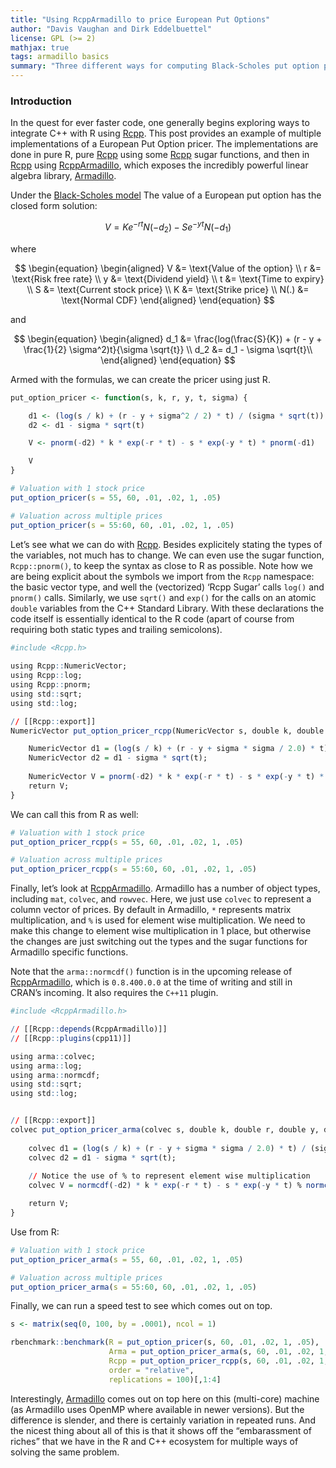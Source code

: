 ```yaml
---
title: "Using RcppArmadillo to price European Put Options"
author: "Davis Vaughan and Dirk Eddelbuettel"
license: GPL (>= 2)
mathjax: true
tags: armadillo basics
summary: "Three different ways for computing Black-Scholes put option prices are discussed."
---
```


### Introduction

In the quest for ever faster code, one generally begins exploring ways to integrate C++
with R using [Rcpp](http://www.rcpp.org). This post provides an example of multiple
implementations of a European Put Option pricer. The implementations are done in pure R,
pure [Rcpp](http://www.rcpp.org) using some [Rcpp](http://www.rcpp.org) sugar functions,
and then in [Rcpp](http://www.rcpp.org) using
[RcppArmadillo](http://dirk.eddelbuettel.com/code/rcpp.armadillo.html), which exposes the
incredibly powerful linear algebra library, [Armadillo](http://arma.sourceforge.net/).

Under the [Black-Scholes model](https://en.wikipedia.org/wiki/Black%E2%80%93Scholes_model) The value of a European put option has the closed form solution:

$$ V = K e^{-rt} N(-d_2) - S e^{-yt} N(-d_1) $$

where

$$ 
\begin{equation}
  \begin{aligned}
V    &= \text{Value of the option} \\
r    &= \text{Risk free rate} \\
y    &= \text{Dividend yield} \\
t    &= \text{Time to expiry} \\
S    &= \text{Current stock price} \\
K    &= \text{Strike price} \\
N(.) &= \text{Normal CDF}
  \end{aligned}
\end{equation}
$$

and

$$ 
\begin{equation}
  \begin{aligned}
d_1    &= \frac{log(\frac{S}{K}) + (r - y + \frac{1}{2} \sigma^2)t}{\sigma \sqrt{t}}  \\
d_2    &= d_1 - \sigma \sqrt{t}\\
  \end{aligned}
\end{equation}
$$

Armed with the formulas, we can create the pricer using just R.

```r
put_option_pricer <- function(s, k, r, y, t, sigma) {

    d1 <- (log(s / k) + (r - y + sigma^2 / 2) * t) / (sigma * sqrt(t))
    d2 <- d1 - sigma * sqrt(t)

    V <- pnorm(-d2) * k * exp(-r * t) - s * exp(-y * t) * pnorm(-d1)

    V
}

# Valuation with 1 stock price
put_option_pricer(s = 55, 60, .01, .02, 1, .05)

# Valuation across multiple prices
put_option_pricer(s = 55:60, 60, .01, .02, 1, .05)
```

Let's see what we can do with [Rcpp](http://www.rcpp.org). Besides explicitely stating the
types of the variables, not much has to change. We can even use the sugar function,
`Rcpp::pnorm()`, to keep the syntax as close to R as possible. Note how we are being
explicit about the symbols we import from the `Rcpp` namespace: the basic vector type, and
well the (vectorized) 'Rcpp Sugar' calls `log()` and `pnorm()` calls.  Similarly, we use
`sqrt()` and `exp()` for the calls on an atomic `double` variables from the C++ Standard
Library. With these declarations the code itself is essentially identical to the R code
(apart of course from requiring both static types and trailing semicolons).

```r
#include <Rcpp.h>
                                        
using Rcpp::NumericVector;
using Rcpp::log;
using Rcpp::pnorm;
using std::sqrt;
using std::log;

// [[Rcpp::export]]
NumericVector put_option_pricer_rcpp(NumericVector s, double k, double r, double y, double t, double sigma) {

    NumericVector d1 = (log(s / k) + (r - y + sigma * sigma / 2.0) * t) / (sigma * sqrt(t));
    NumericVector d2 = d1 - sigma * sqrt(t);
    
    NumericVector V = pnorm(-d2) * k * exp(-r * t) - s * exp(-y * t) * pnorm(-d1);
    return V;
}
```

We can call this from R as well:

```r
# Valuation with 1 stock price
put_option_pricer_rcpp(s = 55, 60, .01, .02, 1, .05)

# Valuation across multiple prices
put_option_pricer_rcpp(s = 55:60, 60, .01, .02, 1, .05)
```

Finally, let's look at
[RcppArmadillo](http://dirk.eddelbuettel.com/code/rcpp.armadillo.html). Armadillo has a
number of object types, including `mat`, `colvec`, and `rowvec`. Here, we just use
`colvec` to represent a column vector of prices. By default in Armadillo, `*` represents
matrix multiplication, and `%` is used for element wise multiplication. We need to make
this change to element wise multiplication in 1 place, but otherwise the changes are just
switching out the types and the sugar functions for Armadillo specific functions.

Note that the `arma::normcdf()` function is in the upcoming release of
[RcppArmadillo](http://dirk.eddelbuettel.com/code/rcpp.armadillo.html), which is
`0.8.400.0.0` at the time of writing and still in CRAN's incoming. It also requires the
`C++11` plugin.

```r
#include <RcppArmadillo.h>

// [[Rcpp::depends(RcppArmadillo)]]
// [[Rcpp::plugins(cpp11)]]

using arma::colvec;
using arma::log;
using arma::normcdf;
using std::sqrt;
using std::log;


// [[Rcpp::export]]
colvec put_option_pricer_arma(colvec s, double k, double r, double y, double t, double sigma) {
  
    colvec d1 = (log(s / k) + (r - y + sigma * sigma / 2.0) * t) / (sigma * sqrt(t));
    colvec d2 = d1 - sigma * sqrt(t);
    
    // Notice the use of % to represent element wise multiplication
    colvec V = normcdf(-d2) * k * exp(-r * t) - s * exp(-y * t) % normcdf(-d1); 

    return V;
}
```

Use from R:

```r
# Valuation with 1 stock price
put_option_pricer_arma(s = 55, 60, .01, .02, 1, .05)

# Valuation across multiple prices
put_option_pricer_arma(s = 55:60, 60, .01, .02, 1, .05)
```

Finally, we can run a speed test to see which comes out on top.

```r
s <- matrix(seq(0, 100, by = .0001), ncol = 1)

rbenchmark::benchmark(R = put_option_pricer(s, 60, .01, .02, 1, .05),
                      Arma = put_option_pricer_arma(s, 60, .01, .02, 1, .05),
                      Rcpp = put_option_pricer_rcpp(s, 60, .01, .02, 1, .05), 
                      order = "relative", 
                      replications = 100)[,1:4]
```

Interestingly, [Armadillo](http://arma.sf.net) comes out on top here on this (multi-core)
machine (as Armadillo uses OpenMP where available in newer versions). But the difference
is slender, and there is certainly variation in repeated runs. And the nicest thing about
all of this is that it shows off the "embarassment of riches" that we have in the R and
C++ ecosystem for multiple ways of solving the same problem.
